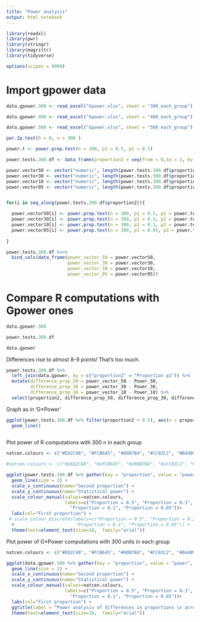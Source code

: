 ```yaml
---
title: "Power analysis"
output: html_notebook
---
```




```r

library(readxl)
library(pwr)
library(stringr)
library(magrittr)
library(tidyverse)

options(scipen = 9999)

```

# Import gpower data
```r

data.gpower.300 <- read_excel("Gpower.xlsx", sheet = "300_each_group")

data.gpower.400 <- read_excel("Gpower.xlsx", sheet = "400_each_group")

data.gpower.500 <- read_excel("Gpower.xlsx", sheet = "500_each_group")

```


```r

pwr.2p.test(h = 0, n = 300 )

```


```r

power.t <- power.prop.test(n = 300, p1 = 0.5, p2 = 0.5)

```

```r

power.tests.300.df <- data_frame(proportion2 = seq(from = 0,to = 1, by = 0.01))

```

```r

power.vector50 <- vector("numeric", length(power.tests.300.df$proportion2))
power.vector30 <- vector("numeric", length(power.tests.300.df$proportion2))
power.vector10 <- vector("numeric", length(power.tests.300.df$proportion2))
power.vector05 <- vector("numeric", length(power.tests.300.df$proportion2))


for(i in seq_along(power.tests.300.df$proportion2)){

  power.vector50[i] <- power.prop.test(n = 300, p1 = 0.5, p2 = power.tests.300.df$proportion2[i])$power
  power.vector30[i] <- power.prop.test(n = 300, p1 = 0.3, p2 = power.tests.300.df$proportion2[i])$power
  power.vector10[i] <- power.prop.test(n = 300, p1 = 0.1, p2 = power.tests.300.df$proportion2[i])$power
  power.vector05[i] <- power.prop.test(n = 300, p1 = 0.05, p2 = power.tests.300.df$proportion2[i])$power
  
}

power.tests.300.df %<>%
  bind_cols(data_frame(power_vector_50 = power.vector50,
                       power_vector_30 = power.vector30,
                       power_vector_10 = power.vector10,
                       power_vector_05 = power.vector05))

```


# Compare R computations with Gpower ones

```r

data.gpower.300

power.tests.300.df

```

```r

data.gpower

```

Differences rise to almost 8-9 points! That's too much.
```r

power.tests.300.df %>%
  left_join(data.gpower, by = c("proportion2" = "Proportion p1")) %>%
  mutate(difference_prop_50 = power_vector_50 - Power_50,
         difference_prop_30 = power_vector_30 - Power_30,
         difference_prop_10 = power_vector_10 - Power_10) %>%
  select(proportion2, difference_prop_50, difference_prop_30, difference_prop_10)

```




Graph as in 'G*Power'
```r

ggplot(power.tests.300.df %>% filter(proportion2 < 0.5), aes(x = proportion2, y = power_vector_50)) +
  geom_line()
  
```


Plot power of R computations with 300 n in each group
```r

natcen.colours <- c("#ED2C88", "#FCB645", "#00B7B4", "#CC83C2", "#B4489B")

#natcen.colours <- c("0xED2C88", "0xFCB645", "0x00B7B4", "0xCC83C2", "0xB4489B")

ggplot(power.tests.300.df %>% gather(key = "proportion", value = "power", -proportion2, factor_key = T), aes(x = proportion2, y = power, colour = proportion)) +
  geom_line(size = 2) +
  scale_x_continuous(name="Second proportion") +
  scale_y_continuous(name="Statistical power") +
  scale_colour_manual(values=natcen.colours, 
                      labels=c("Proportion = 0.5", "Proportion = 0.3",
                        "Proportion = 0.1", "Proportion = 0.05"))+ 
  labs(col="First proportion") +
 # scale_colour_discrete(labels=c("Proportion = 0.5", "Proportion = 0.3",
  #                       "Proportion = 0.1", "Proportion = 0.05")) +
  theme(text=element_text(size=16,  family="arial"))

```


Plot power of G*Power computations with 300 units in each group
```r

natcen.colours <- c("#ED2C88", "#FCB645", "#00B7B4", "#CC83C2", "#B4489B")

ggplot(data.gpower.300 %>% gather(key = "proportion", value = "power", -`Proportion p1`, factor_key = T), aes(x = `Proportion p1`, y = power, colour = proportion)) +
  geom_line(size = 2) +
  scale_x_continuous(name="Second proportion") +
  scale_y_continuous(name="Statistical power") +
  scale_colour_manual(values=natcen.colours, 
                      labels=c("Proportion = 0.5", "Proportion = 0.3",
                        "Proportion = 0.1", "Proportion = 0.05"))+ 
  labs(col="First proportion") +
  ggtitle(label = "Power analysis of differences in proportions \n across groups", subtitle = "Group n = 300") +
  theme(text=element_text(size=16,  family="arial"))

```

